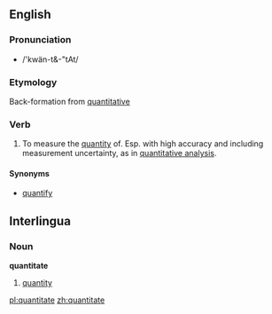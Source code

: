 ==English==

===Pronunciation===
*/'kwän-t&-"tAt/

===Etymology===
Back-formation from [[quantitative]]

===Verb===
{{en-verb|quantitates|quantitating|quantitated}}

# To measure the [[quantity]] of. Esp. with high accuracy and including measurement uncertainty, as in [[quantitative analysis]].

====Synonyms====
*{{i-c|assign a quantity to}} [[quantify]]

==Interlingua==
=== Noun ===
'''quantitate'''
# [[quantity]]

[[pl:quantitate]]
[[zh:quantitate]]